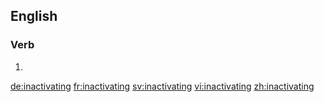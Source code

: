==English==

===Verb===
{{head|en|present participle}}

# {{present participle of|inactivate|lang=en}}

[[de:inactivating]]
[[fr:inactivating]]
[[sv:inactivating]]
[[vi:inactivating]]
[[zh:inactivating]]